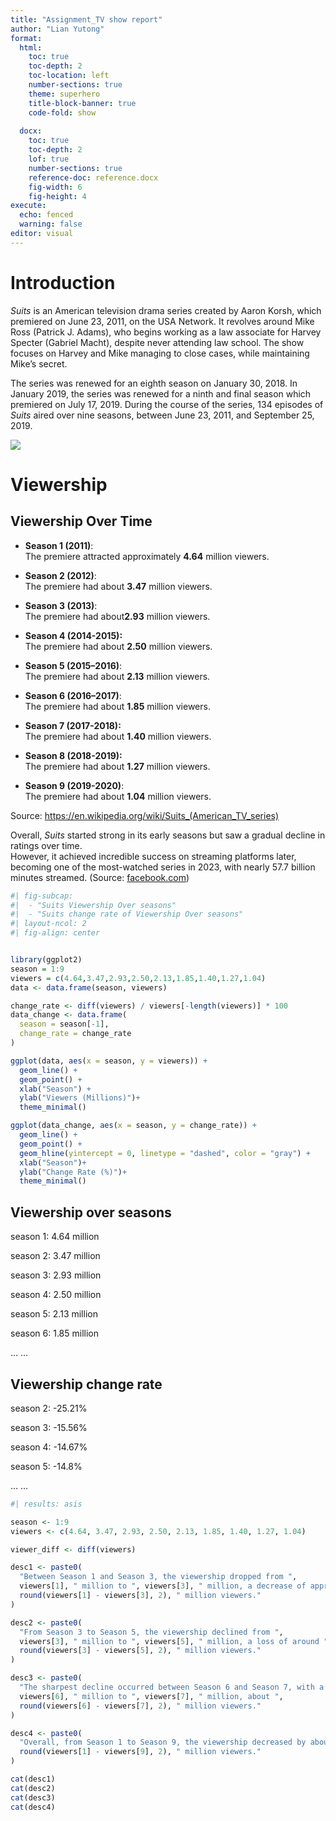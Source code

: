 ```yaml
---
title: "Assignment_TV show report"
author: "Lian Yutong"
format: 
  html: 
    toc: true
    toc-depth: 2
    toc-location: left
    number-sections: true
    theme: superhero
    title-block-banner: true
    code-fold: show
    
  docx: 
    toc: true         
    toc-depth: 2      
    lof: true         
    number-sections: true
    reference-doc: reference.docx
    fig-width: 6
    fig-height: 4
execute:
  echo: fenced
  warning: false
editor: visual
---
```


# Introduction

*Suits* is an American television drama series created by Aaron Korsh, which premiered on June 23, 2011, on the USA Network. It revolves around Mike Ross (Patrick J. Adams), who begins working as a law associate for Harvey Specter (Gabriel Macht), despite never attending law school. The show focuses on Harvey and Mike managing to close cases, while maintaining Mike's secret.

The series was renewed for an eighth season on January 30, 2018. In January 2019, the series was renewed for a ninth and final season which premiered on July 17, 2019. During the course of the series, 134 episodes of *Suits* aired over nine seasons, between June 23, 2011, and September 25, 2019.

![](images/suits.jpg){fig-align="center"}

# Viewership

## Viewership Over Time

-   **Season 1 (2011)**:\
    The premiere attracted approximately **4.64** million viewers.

-   **Season 2 (2012)**:\
    The premiere had about **3.47** million viewers.

-   **Season 3 (2013)**:\
    The premiere had about**2.93** million viewers.

-   **Season 4 (2014-2015):**\
    The premiere had about **2.50** million viewers.

-   **Season 5 (2015–2016)**:\
    The premiere had about **2.13** million viewers.

-   **Season 6 (2016–2017)**:\
    The premiere had about **1.85** million viewers.

-   **Season 7 (2017-2018):**\
    The premiere had about **1.40** million viewers.

-   **Season 8 (2018-2019):**\
    The premiere had about **1.27** million viewers.

-   **Season 9 (2019-2020)**:\
    The premiere had about **1.04** million viewers.

Source: <https://en.wikipedia.org/wiki/Suits_(American_TV_series)>

Overall, *Suits* started strong in its early seasons but saw a gradual decline in ratings over time.\
However, it achieved incredible success on streaming platforms later, becoming one of the most-watched series in 2023, with nearly 57.7 billion minutes streamed. (Source: [facebook.com](https://www.facebook.com/TheBoardroom/posts/originally-airing-from-2011-to-2019-suits-built-a-loyal-fanbase-during-its-nine-/1133161235490015/?utm_source=chatgpt.com))

```r
#| fig-subcap: 
#|  - "Suits Viewership Over seasons"
#|  - "Suits change rate of Viewership Over seasons"
#| layout-ncol: 2
#| fig-align: center


library(ggplot2)
season = 1:9
viewers = c(4.64,3.47,2.93,2.50,2.13,1.85,1.40,1.27,1.04)
data <- data.frame(season, viewers)

change_rate <- diff(viewers) / viewers[-length(viewers)] * 100
data_change <- data.frame(
  season = season[-1], 
  change_rate = change_rate
)

ggplot(data, aes(x = season, y = viewers)) +
  geom_line() +
  geom_point() +
  xlab("Season") +
  ylab("Viewers (Millions)")+
  theme_minimal()

ggplot(data_change, aes(x = season, y = change_rate)) +
  geom_line() +
  geom_point() +
  geom_hline(yintercept = 0, linetype = "dashed", color = "gray") +
  xlab("Season")+
  ylab("Change Rate (%)")+
  theme_minimal()
```

::: panel-tabset
## Viewership over seasons 

season 1: 4.64 million

season 2: 3.47 million

season 3: 2.93 million

season 4: 2.50 million

season 5: 2.13 million

season 6: 1.85 million

... ...

## Viewership change rate

season 2: -25.21%

season 3: -15.56%

season 4: -14.67%

season 5: -14.8%

... ...
:::

```r
#| results: asis

season <- 1:9
viewers <- c(4.64, 3.47, 2.93, 2.50, 2.13, 1.85, 1.40, 1.27, 1.04)

viewer_diff <- diff(viewers)

desc1 <- paste0(
  "Between Season 1 and Season 3, the viewership dropped from ", 
  viewers[1], " million to ", viewers[3], " million, a decrease of approximately ", 
  round(viewers[1] - viewers[3], 2), " million viewers."
)

desc2 <- paste0(
  "From Season 3 to Season 5, the viewership declined from ", 
  viewers[3], " million to ", viewers[5], " million, a loss of around ", 
  round(viewers[3] - viewers[5], 2), " million viewers."
)

desc3 <- paste0(
  "The sharpest decline occurred between Season 6 and Season 7, with a drop from ", 
  viewers[6], " million to ", viewers[7], " million, about ", 
  round(viewers[6] - viewers[7], 2), " million viewers."
)

desc4 <- paste0(
  "Overall, from Season 1 to Season 9, the viewership decreased by about ", 
  round(viewers[1] - viewers[9], 2), " million viewers."
)

cat(desc1)
cat(desc2)
cat(desc3)
cat(desc4)
```
